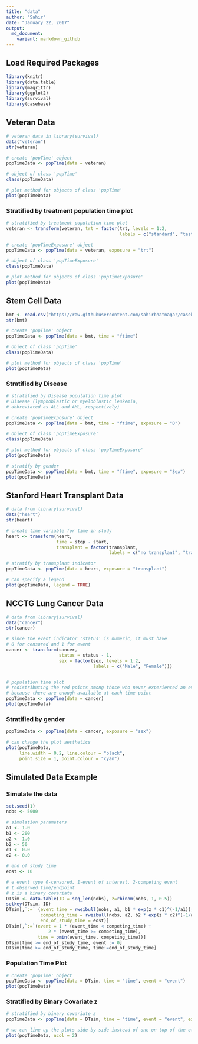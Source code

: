 ```yaml
---
title: "data"
author: "Sahir"
date: "January 22, 2017"
output:
  md_document:
    variant: markdown_github
---
```


## Load Required Packages

```r
library(knitr)
library(data.table)
library(magrittr)
library(ggplot2)
library(survival)
library(casebase)
```

## Veteran Data

```r
# veteran data in library(survival)
data("veteran")
str(veteran)

# create 'popTime' object
popTimeData <- popTime(data = veteran)

# object of class 'popTime'
class(popTimeData)

# plot method for objects of class 'popTime'
plot(popTimeData)
```

### Stratified by treatment population time plot

```r
# stratified by treatment population time plot
veteran <- transform(veteran, trt = factor(trt, levels = 1:2,
                                           labels = c("standard", "test")))

# create 'popTimeExposure' object
popTimeData <- popTime(data = veteran, exposure = "trt")

# object of class 'popTimeExposure'
class(popTimeData)

# plot method for objects of class 'popTimeExposure'
plot(popTimeData)
```



## Stem Cell Data

```r
bmt <- read.csv("https://raw.githubusercontent.com/sahirbhatnagar/casebase/master/inst/extdata/bmtcrr.csv")
str(bmt)

# create 'popTime' object
popTimeData <- popTime(data = bmt, time = "ftime")

# object of class 'popTime'
class(popTimeData)

# plot method for objects of class 'popTime'
plot(popTimeData)
```


### Stratified by Disease

```r
# stratified by Disease population time plot
# Disease (lymphoblastic or myeloblastic leukemia,
# abbreviated as ALL and AML, respectively)

# create 'popTimeExposure' object
popTimeData <- popTime(data = bmt, time = "ftime", exposure = "D")

# object of class 'popTimeExposure'
class(popTimeData)

# plot method for objects of class 'popTimeExposure'
plot(popTimeData)

# stratify by gender
popTimeData <- popTime(data = bmt, time = "ftime", exposure = "Sex")
plot(popTimeData)
```



## Stanford Heart Transplant Data

```r
# data from library(survival)
data("heart")
str(heart)

# create time variable for time in study
heart <- transform(heart,
                   time = stop - start,
                   transplant = factor(transplant,
                                       labels = c("no transplant", "transplant")))

# stratify by transplant indicator
popTimeData <- popTime(data = heart, exposure = "transplant")

# can specify a legend
plot(popTimeData, legend = TRUE)
```


## NCCTG Lung Cancer Data

```r
# data from library(survival)
data("cancer")
str(cancer)

# since the event indicator 'status' is numeric, it must have
# 0 for censored and 1 for event
cancer <- transform(cancer,
                    status = status - 1,
                    sex = factor(sex, levels = 1:2,
                                 labels = c("Male", "Female")))


# population time plot
# redistributing the red points among those who never experienced an event
# because there are enough available at each time point
popTimeData <- popTime(data = cancer)
plot(popTimeData)
```


### Stratified by gender

```r
popTimeData <- popTime(data = cancer, exposure = "sex")

# can change the plot aesthetics
plot(popTimeData,
     line.width = 0.2, line.colour = "black",
     point.size = 1, point.colour = "cyan")
```


## Simulated Data Example

### Simulate the data

```r
set.seed(1)
nobs <- 5000

# simulation parameters
a1 <- 1.0
b1 <- 200
a2 <- 1.0
b2 <- 50
c1 <- 0.0
c2 <- 0.0

# end of study time
eost <- 10

# e event type 0-censored, 1-event of interest, 2-competing event
# t observed time/endpoint
# z is a binary covariate
DTsim <- data.table(ID = seq_len(nobs), z=rbinom(nobs, 1, 0.5))
setkey(DTsim, ID)
DTsim[,`:=` (event_time = rweibull(nobs, a1, b1 * exp(z * c1)^(-1/a1)),
             competing_time = rweibull(nobs, a2, b2 * exp(z * c2)^(-1/a2)),
             end_of_study_time = eost)]
DTsim[,`:=`(event = 1 * (event_time < competing_time) +
                2 * (event_time >= competing_time),
            time = pmin(event_time, competing_time))]
DTsim[time >= end_of_study_time, event := 0]
DTsim[time >= end_of_study_time, time:=end_of_study_time]
```

### Population Time Plot

```r
# create 'popTime' object
popTimeData <- popTime(data = DTsim, time = "time", event = "event")
plot(popTimeData)
```

### Stratified by Binary Covariate z

```r
# stratified by binary covariate z
popTimeData <- popTime(data = DTsim, time = "time", event = "event", exposure = "z")

# we can line up the plots side-by-side instead of one on top of the other
plot(popTimeData, ncol = 2)
```






